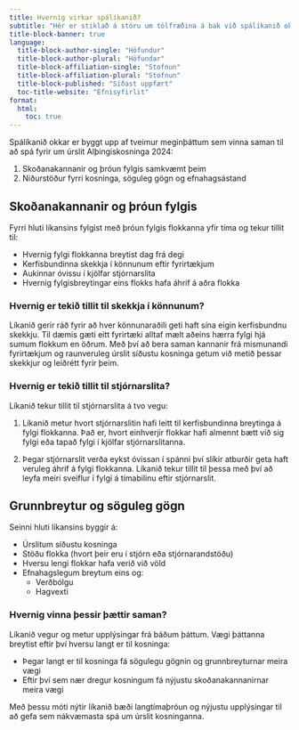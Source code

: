 ```yaml
---
title: Hvernig virkar spálíkanið?
subtitle: "Hér er stiklað á stóru um tölfræðina á bak við spálíkanið okkar"
title-block-banner: true 
language:
  title-block-author-single: "Höfundur"
  title-block-author-plural: "Höfundar"
  title-block-affiliation-single: "Stofnun"
  title-block-affiliation-plural: "Stofnun"
  title-block-published: "Síðast uppfært"
  toc-title-website: "Efnisyfirlit"
format:
  html:
    toc: true
---
```


Spálíkanið okkar er byggt upp af tveimur meginþáttum sem vinna saman til að spá fyrir um úrslit Alþingiskosninga 2024:

1. Skoðanakannanir og þróun fylgis samkvæmt þeim
2. Niðurstöður fyrri kosninga, söguleg gögn og efnahagsástand

## Skoðanakannanir og þróun fylgis

Fyrri hluti líkansins fylgist með þróun fylgis flokkanna yfir tíma og tekur tillit til:

- Hvernig fylgi flokkanna breytist dag frá degi
- Kerfisbundinna skekkja í könnunum eftir fyrirtækjum
- Aukinnar óvissu í kjölfar stjórnarslita
- Hvernig fylgisbreytingar eins flokks hafa áhrif á aðra flokka

### Hvernig er tekið tillit til skekkja í könnunum?

Líkanið gerir ráð fyrir að hver könnunaraðili geti haft sína eigin kerfisbundnu skekkju. Til dæmis gæti eitt fyrirtæki alltaf mælt aðeins hærra fylgi hjá sumum flokkum en öðrum. Með því að bera saman kannanir frá mismunandi fyrirtækjum og raunveruleg úrslit síðustu kosninga getum við metið þessar skekkjur og leiðrétt fyrir þeim.

### Hvernig er tekið tillit til stjórnarslita?

Líkanið tekur tillit til stjórnarslita á tvo vegu:

1. Líkanið metur hvort stjórnarslitin hafi leitt til kerfisbundinna breytinga á fylgi flokkanna. Það er, hvort einhverjir flokkar hafi almennt bætt við sig fylgi eða tapað fylgi í kjölfar stjórnarslitanna.

2. Þegar stjórnarslit verða eykst óvissan í spánni því slíkir atburðir geta haft veruleg áhrif á fylgi flokkanna. Líkanið tekur tillit til þessa með því að leyfa meiri sveiflur í fylgi á tímabilinu eftir stjórnarslit.

## Grunnbreytur og söguleg gögn

Seinni hluti líkansins byggir á:

- Úrslitum síðustu kosninga
- Stöðu flokka (hvort þeir eru í stjórn eða stjórnarandstöðu)
- Hversu lengi flokkar hafa verið við völd
- Efnahagslegum breytum eins og:
  * Verðbólgu
  * Hagvexti

### Hvernig vinna þessir þættir saman?

Líkanið vegur og metur upplýsingar frá báðum þáttum. Vægi þáttanna breytist eftir því hversu langt er til kosninga:

- Þegar langt er til kosninga fá sögulegu gögnin og grunnbreyturnar meira vægi
- Eftir því sem nær dregur kosningum fá nýjustu skoðanakannanirnar meira vægi

Með þessu móti nýtir líkanið bæði langtímaþróun og nýjustu upplýsingar til að gefa sem nákvæmasta spá um úrslit kosninganna.